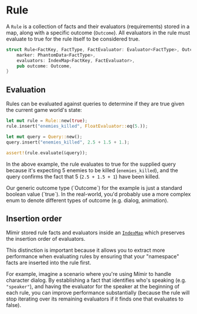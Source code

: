 
# Rule

A `Rule` is a collection of facts and their evaluators (requirements) stored in a map, along with a specific outcome (`Outcome`). All evaluators in the rule must evaluate to true for the rule itself to be considered true.

```rs
struct Rule<FactKey, FactType, FactEvaluator: Evaluator<FactType>, Outcome> {
    marker: PhantomData<FactType>,
    evaluators: IndexMap<FactKey, FactEvaluator>,
    pub outcome: Outcome,
}
```

## Evaluation

Rules can be evaluated against queries to determine if they are true given the current game world's state:

```rs
let mut rule = Rule::new(true);
rule.insert("enemies_killed", FloatEvaluator::eq(5.));

let mut query = Query::new();
query.insert("enemies_killed", 2.5 + 1.5 + 1.);

assert!(rule.evaluate(&query));
```

In the above example, the rule evaluates to true for the supplied query because it's expecting 5 enemies to be killed (`enemies_killed`), and the query confirms the fact that 5 (`2.5 + 1.5 + 1`) have been killed.

<Callout type="info">
Our generic outcome type (`Outcome`) for the example is just a standard boolean value (`true`). In the real-world, you'd probably use a more complex enum to denote different types of outcome (e.g. dialog, animation).
</Callout>

## Insertion order

Mímir stored rule facts and evaluators inside an [`IndexMap`][indexmap] which preserves the insertion order of evaluators.

This distinction is important because it allows you to extract more performance when evaluating rules by ensuring that your "namespace" facts are inserted into the rule first.

For example, imagine a scenario where you're using Mímir to handle character dialog. By establishing a fact that identifies who's speaking (e.g. `"speaker"`), and having the evaluator for the speaker at the beginning of each rule, you can improve performance substantially (because the rule will stop iterating over its remaining evaluators if it finds one that evaluates to false).

[indexmap]: https://github.com/bluss/indexmap
